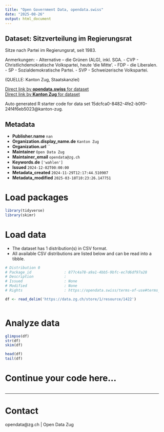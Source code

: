 ```yaml
---
title: "Open Government Data, opendata.swiss"
date: "2025-08-26"
output: html_document
---
```


## Dataset: Sitzverteilung im Regierungsrat

Sitze nach Partei im Regierungsrat, seit 1983.


Anmerkungen:
- Alternative – die Grünen (ALG), inkl. SGA.
- CVP - Christlichdemokratische Volkspartei, heute 'die Mitte'.
- FDP - die Liberalen.
- SP - Sozialdemokratische Partei.
- SVP - Schweizerische Volkspartei.

(QUELLE: Kanton Zug, Staatskanzlei)

[Direct link by **opendata.swiss** for dataset](https://opendata.swiss/de/dataset/sitzverteilung-im-regierungsrat)<br>
[Direct link by **Kanton Zug** for dataset](https://www.zg.ch/behoerden/gesundheitsdirektion/statistikfachstelle/themen/17-politik)

Auto generated R starter code for data set 15dcfca0-8482-4fe2-b0f0-24f4f6eb5023@kanton-zug.

## Metadata

- **Publisher.name** `nan`
- **Organization.display_name.de** `Kanton Zug`
- **Organization.url** ``
- **Maintainer** `Open Data Zug`
- **Maintainer_email** `opendata@zg.ch`
- **Keywords.de** `['wahlen']`
- **Issued** `2024-12-02T00:00:00`
- **Metadata_created** `2024-11-29T12:17:44.510907`
- **Metadata_modified** `2025-03-18T10:23:26.147751`


# Load packages

```r

library(tidyverse)
library(skimr)

```

# Load data

-   The dataset has 1 distribution(s) in CSV format.
-   All available CSV distributions are listed below and can be read into a tibble.

```r

# Distribution 0
# Package_id               : 877c4a78-a9a1-4bb5-9bfc-ec7d6df97a28
# Description              : 
# Issued                   : None
# Modified                 : None
# Rights                   : https://opendata.swiss/terms-of-use#terms_by

df <- read_delim('https://data.zg.ch/store/1/resource/1422')



```

# Analyze data

```r

glimpse(df)
str(df)
skim(df)

head(df)
tail(df)

```

# Continue your code here...

```r

```

------------------------------------------------------------------------

# Contact

opendata@zg.ch | Open Data Zug

